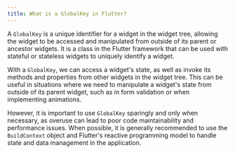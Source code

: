 ```yaml
---
title: What is a GlobalKey in Flutter?
---
```


A `GlobalKey` is a unique identifier for a widget in the widget tree, allowing the widget to be accessed and manipulated from outside of its parent or ancestor widgets. It is a class in the Flutter framework that can be used with stateful or stateless widgets to uniquely identify a widget.

With a `GlobalKey`, we can access a widget's state, as well as invoke its methods and properties from other widgets in the widget tree. This can be useful in situations where we need to manipulate a widget's state from outside of its parent widget, such as in form validation or when implementing animations.

However, it is important to use `GlobalKey` sparingly and only when necessary, as overuse can lead to poor code maintainability and performance issues. When possible, it is generally recommended to use the `BuildContext` object and Flutter's reactive programming model to handle state and data management in the application.
